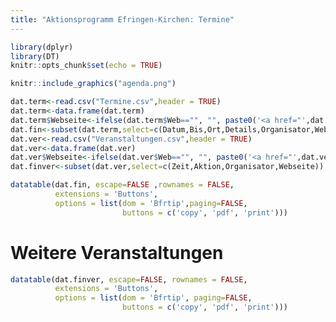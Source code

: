 ```yaml
---
title: "Aktionsprogramm Efringen-Kirchen: Termine"
---
```


```r
library(dplyr)
library(DT)
knitr::opts_chunk$set(echo = TRUE)
```

```r
knitr::include_graphics("agenda.png")
```

```r
dat.term<-read.csv("Termine.csv",header = TRUE)
dat.term<-data.frame(dat.term)
dat.term$Webseite<-ifelse(dat.term$Web=="", "", paste0('<a href="',dat.term$Web,'">',dat.term$Web,"</a>"))
dat.fin<-subset(dat.term,select=c(Datum,Bis,Ort,Details,Organisator,Webseite))
dat.ver<-read.csv("Veranstaltungen.csv",header = TRUE)
dat.ver<-data.frame(dat.ver)
dat.ver$Webseite<-ifelse(dat.ver$Web=="", "", paste0('<a href="',dat.ver$Web,'">',dat.ver$Web,"</a>"))
dat.finver<-subset(dat.ver,select=c(Zeit,Aktion,Organisator,Webseite))

datatable(dat.fin, escape=FALSE ,rownames = FALSE,
          extensions = 'Buttons',
          options = list(dom = 'Bfrtip',paging=FALSE, 
                         buttons = c('copy', 'pdf', 'print')))
```

# Weitere Veranstaltungen
```r
datatable(dat.finver, escape=FALSE, rownames = FALSE,
          extensions = 'Buttons',
          options = list(dom = 'Bfrtip', paging=FALSE,
                         buttons = c('copy', 'pdf', 'print')))
```
